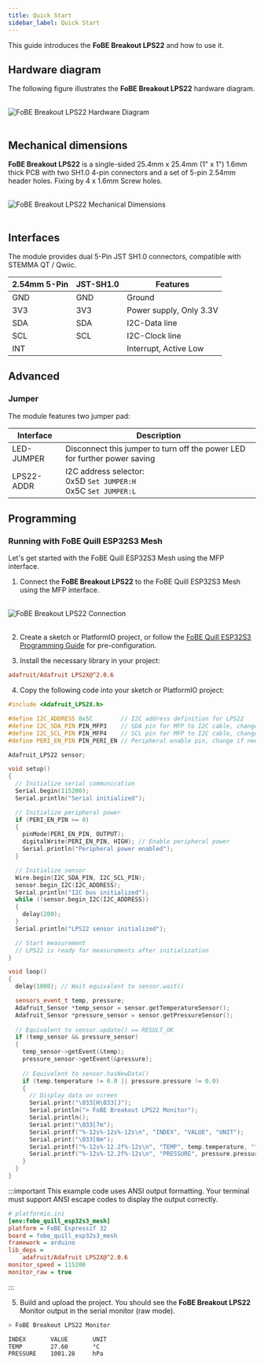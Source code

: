```yaml
---
title: Quick Start
sidebar_label: Quick Start
---
```


This guide introduces the **FoBE Breakout LPS22** and how to use it.

## Hardware diagram

The following figure illustrates the **FoBE Breakout LPS22** hardware diagram.

<br/>
<div style={{ textAlign: 'center' }}>
  <img src="/img/products/f2201-r1a.digram.png" alt="FoBE Breakout LPS22 Hardware Diagram" style={{ width: '80%', height: 'auto' }} />
</div>
<br/>

## Mechanical dimensions

**FoBE Breakout LPS22** is a single-sided 25.4mm x 25.4mm (1" x 1") 1.6mm thick PCB with two SH1.0 4-pin connectors and a set of 5-pin 2.54mm header holes. Fixing by 4 x 1.6mm Screw holes.

<br/>
<div style={{ textAlign: 'center' }}>
  <img src="/img/products/f2201-r1a.dimensions.png" alt="FoBE Breakout LPS22 Mechanical Dimensions" style={{ width: '80%', height: 'auto' }} />
</div>
<br/>

## Interfaces

The module provides dual 5-Pin JST SH1.0 connectors, compatible with STEMMA QT / Qwiic.

|2.54mm 5-Pin |JST-SH1.0 |Features |
|-----------------------|--------|---------|
|GND |GND |Ground |
|3V3 |3V3 |Power supply, Only 3.3V |
|SDA |SDA |I2C-Data line |
|SCL |SCL |I2C-Clock line |
|INT ||Interrupt, Active Low |

## Advanced

### Jumper

The module features two jumper pad:

|Interface |Description |
|-------------------------------|---------|
|LED-JUMPER |Disconnect this jumper to turn off the power LED for further power saving |
|LPS22-ADDR |I2C address selector:<br/>0x5D ```Set JUMPER:H```<br/>0x5C ```Set JUMPER:L``` |

## Programming

### Running with FoBE Quill ESP32S3 Mesh

Let's get started with the FoBE Quill ESP32S3 Mesh using the MFP interface.

1. Connect the **FoBE Breakout LPS22** to the FoBE Quill ESP32S3 Mesh using the MFP interface.
<br/>
<div style={{ textAlign: 'center' }}>
  <img src="/img/products/breakout-debugger-connection.png" alt="FoBE Breakout LPS22 Connection" style={{ width: '80%', height: 'auto' }} />
</div>
<br/>

2. Create a sketch or PlatformIO project, or follow the [FoBE Quill ESP32S3 Programming Guide](/product/f1102/programming) for pre-configuration.

3. Install the necessary library in your project:
```ini
adafruit/Adafruit LPS2X@^2.0.6
```

4. Copy the following code into your sketch or PlatformIO project:
```cpp
#include <Adafruit_LPS2X.h>

#define I2C_ADDRESS 0x5C        // I2C address definition for LPS22
#define I2C_SDA_PIN PIN_MFP3    // SDA pin for MFP to I2C cable, change if needed
#define I2C_SCL_PIN PIN_MFP4    // SCL pin for MFP to I2C cable, change if needed
#define PERI_EN_PIN PIN_PERI_EN // Peripheral enable pin, change if needed

Adafruit_LPS22 sensor;

void setup()
{
  // Initialize serial communication
  Serial.begin(115200);
  Serial.println("Serial initialized");

  // Initialize peripheral power
  if (PERI_EN_PIN >= 0)
  {
    pinMode(PERI_EN_PIN, OUTPUT);
    digitalWrite(PERI_EN_PIN, HIGH); // Enable peripheral power
    Serial.println("Peripheral power enabled");
  }

  // Initialize sensor
  Wire.begin(I2C_SDA_PIN, I2C_SCL_PIN);
  sensor.begin_I2C(I2C_ADDRESS);
  Serial.println("I2C bus initialized");
  while (!sensor.begin_I2C(I2C_ADDRESS))
  {
    delay(200);
  }
  Serial.println("LPS22 sensor initialized");

  // Start measurement
  // LPS22 is ready for measurements after initialization
}

void loop()
{
  delay(1000); // Wait equivalent to sensor.wait()

  sensors_event_t temp, pressure;
  Adafruit_Sensor *temp_sensor = sensor.getTemperatureSensor();
  Adafruit_Sensor *pressure_sensor = sensor.getPressureSensor();
  
  // Equivalent to sensor.update() == RESULT_OK
  if (temp_sensor && pressure_sensor)
  {
    temp_sensor->getEvent(&temp);
    pressure_sensor->getEvent(&pressure);
    
    // Equivalent to sensor.hasNewData()
    if (temp.temperature != 0.0 || pressure.pressure != 0.0)
    {
      // Display data on screen
      Serial.print("\033[H\033[J");
      Serial.println("> FoBE Breakout LPS22 Monitor");
      Serial.println();
      Serial.print("\033[7m");
      Serial.printf("%-12s%-12s%-12s\n", "INDEX", "VALUE", "UNIT");
      Serial.print("\033[0m");
      Serial.printf("%-12s%-12.2f%-12s\n", "TEMP", temp.temperature, "°C");
      Serial.printf("%-12s%-12.2f%-12s\n", "PRESSURE", pressure.pressure, "hPa");
    }
  }
}
```

:::important
This example code uses ANSI output formatting. Your terminal must support ANSI escape codes to display the output correctly.

```ini
# platformio.ini
[env:fobe_quill_esp32s3_mesh]
platform = FoBE Espressif 32
board = fobe_quill_esp32s3_mesh
framework = arduino
lib_deps = 
	adafruit/Adafruit LPS2X@^2.0.6
monitor_speed = 115200
monitor_raw = true
```
:::

5. Build and upload the project. You should see the **FoBE Breakout LPS22** Monitor output in the serial monitor (raw mode).

```bash
> FoBE Breakout LPS22 Monitor

INDEX       VALUE       UNIT        
TEMP        27.60       °C         
PRESSURE    1001.28     hPa                    
```